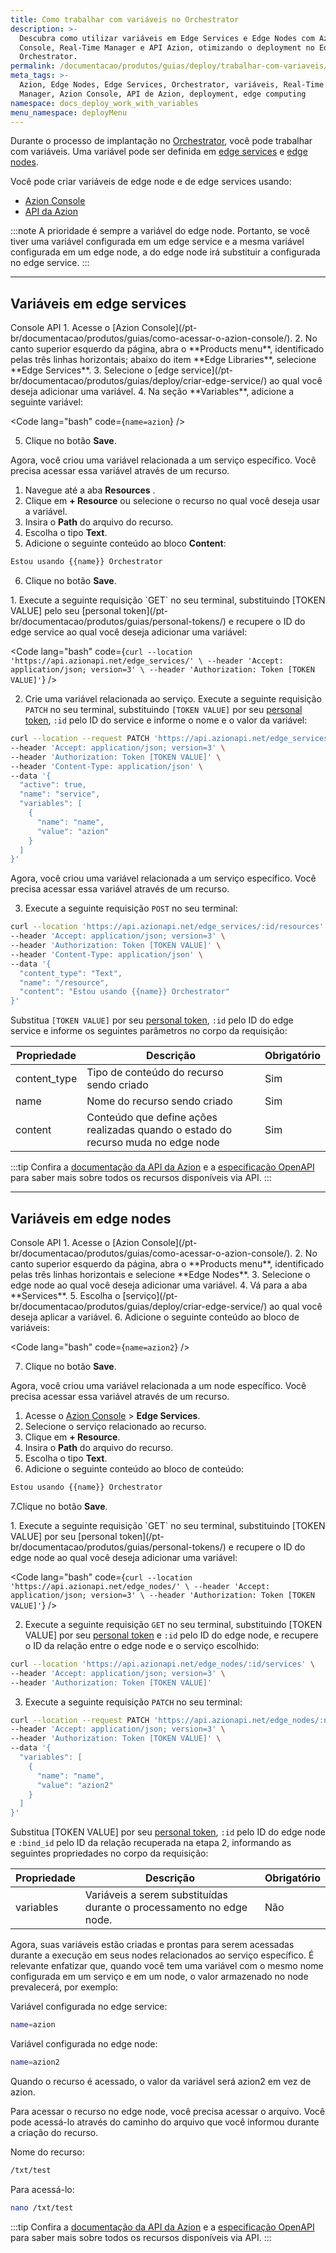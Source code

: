 ```yaml
---
title: Como trabalhar com variáveis no Orchestrator
description: >-
  Descubra como utilizar variáveis em Edge Services e Edge Nodes com Azion
  Console, Real-Time Manager e API Azion, otimizando o deployment no Edge
  Orchestrator.
permalink: /documentacao/produtos/guias/deploy/trabalhar-com-variaveis/
meta_tags: >-
  Azion, Edge Nodes, Edge Services, Orchestrator, variáveis, Real-Time
  Manager, Azion Console, API de Azion, deployment, edge computing
namespace: docs_deploy_work_with_variables
menu_namespace: deployMenu
---
```



Durante o processo de implantação no [Orchestrator](/pt-br/documentacao/produtos/deploy/edge-orchestrator/), você pode trabalhar com variáveis. Uma variável pode ser definida em [edge services](#variaveis-em-edge-services) e [edge nodes](#variaveis-em-edge-nodes).

Você pode criar variáveis de edge node e de edge services usando:

- [Azion Console](/pt-br/documentacao/produtos/guias/como-acessar-o-azion-console/)
- [API da Azion](https://api.azion.com/)

:::note
A prioridade é sempre a variável do edge node. Portanto, se você tiver uma variável configurada em um edge service e a mesma variável configurada em um edge node, a do edge node irá substituir a configurada no edge service.
:::

---

## Variáveis em edge services

<Tabs client:visible>
    <Fragment slot="tab.console">Console</Fragment>
    <Fragment slot="tab.api">API</Fragment>

<Fragment slot="panel.console">
1. Acesse o [Azion Console](/pt-br/documentacao/produtos/guias/como-acessar-o-azion-console/).
2. No canto superior esquerdo da página, abra o **Products menu**, identificado pelas três linhas horizontais; abaixo do item **Edge Libraries**, selecione **Edge Services**.
3. Selecione o [edge service](/pt-br/documentacao/produtos/guias/deploy/criar-edge-service/) ao qual você deseja adicionar uma variável.
4. Na seção **Variables**, adicione a seguinte variável:

<Code lang="bash" code={`
name=azion
`} />

5. Clique no botão **Save**.

Agora, você criou uma variável relacionada a um serviço específico. Você precisa acessar essa variável através de um recurso.

1. Navegue até a aba **Resources** .
2. Clique em **+ Resource** ou selecione o recurso no qual você deseja usar a variável.
3. Insira o **Path** do arquivo do recurso.
4. Escolha o tipo **Text**.
5. Adicione o seguinte conteúdo ao bloco **Content**:

```bash
Estou usando {{name}} Orchestrator
```

6. Clique no botão **Save**.
</Fragment>

<Fragment slot="panel.api">
1. Execute a seguinte requisição `GET` no seu terminal, substituindo [TOKEN VALUE] pelo seu [personal token](/pt-br/documentacao/produtos/guias/personal-tokens/) e recupere o ID do edge service ao qual você deseja adicionar uma variável:

<Code lang="bash" code={`
curl --location 'https://api.azionapi.net/edge_services/' \
--header 'Accept: application/json; version=3' \
--header 'Authorization: Token [TOKEN VALUE]'
`} />

2. Crie uma variável relacionada ao serviço. Execute a seguinte requisição `PATCH` no seu terminal, substituindo `[TOKEN VALUE]` por seu [personal token](/pt-br/documentacao/produtos/guias/personal-tokens/), `:id` pelo ID do service e informe o nome e o valor da variável:

```bash 
curl --location --request PATCH 'https://api.azionapi.net/edge_services/:id' \
--header 'Accept: application/json; version=3' \
--header 'Authorization: Token [TOKEN VALUE]' \
--header 'Content-Type: application/json' \
--data '{
  "active": true,
  "name": "service",
  "variables": [
    {
      "name": "name",
      "value": "azion"
    }
  ]
}'
```

Agora, você criou uma variável relacionada a um serviço específico. Você precisa acessar essa variável através de um recurso.

3. Execute a seguinte requisição `POST` no seu terminal:

```bash 
curl --location 'https://api.azionapi.net/edge_services/:id/resources' \
--header 'Accept: application/json; version=3' \
--header 'Authorization: Token [TOKEN VALUE]' \
--header 'Content-Type: application/json' \
--data '{
  "content_type": "Text",
  "name": "/resource",
  "content": "Estou usando {{name}} Orchestrator"
}'
```

Substitua `[TOKEN VALUE]` por seu [personal token](/pt-br/documentacao/produtos/guias/personal-tokens/), `:id` pelo ID do edge service e informe os seguintes parâmetros no corpo da requisição:

| Propriedade | Descrição | Obrigatório |
| - | - | - |
| content_type | Tipo de conteúdo do recurso sendo criado | Sim |
| name | Nome do recurso sendo criado | Sim |
| content | Conteúdo que define ações realizadas quando o estado do recurso muda no edge node | Sim |

:::tip
Confira a [documentação da API da Azion](https://api.azion.com/) e a [especificação OpenAPI](https://github.com/aziontech/azionapi-openapi/) para saber mais sobre todos os recursos disponíveis via API.
:::
</Fragment>

</Tabs>

---

## Variáveis em edge nodes

<Tabs client:visible>
    <Fragment slot="tab.console">Console</Fragment>
    <Fragment slot="tab.api">API</Fragment>

<Fragment slot="panel.console">
1. Acesse o [Azion Console](/pt-br/documentacao/produtos/guias/como-acessar-o-azion-console/).
2. No canto superior esquerdo da página, abra o **Products menu**, identificado pelas três linhas horizontais e selecione **Edge Nodes**.
3. Selecione o edge node ao qual você deseja adicionar uma variável.
4. Vá para a aba **Services**.
5. Escolha o [serviço](/pt-br/documentacao/produtos/guias/deploy/criar-edge-service/) ao qual você deseja aplicar a variável.
6. Adicione o seguinte conteúdo ao bloco de variáveis:

<Code lang="bash" code={`
name=azion2
`} />

7. Clique no botão **Save**.

Agora, você criou uma variável relacionada a um node específico. Você precisa acessar essa variável através de um recurso.

1. Acesse o [Azion Console](/pt-br/documentacao/produtos/guias/como-acessar-o-azion-console/) > **Edge Services**.
2. Selecione o serviço relacionado ao recurso.
3. Clique em **+ Resource**.
4. Insira o **Path** do arquivo do recurso.
5. Escolha o tipo **Text**.
6. Adicione o seguinte conteúdo ao bloco de conteúdo:

```bash
Estou usando {{name}} Orchestrator
```

7.Clique no botão **Save**.
</Fragment>

<Fragment slot="panel.api">
1. Execute a seguinte requisição `GET` no seu terminal, substituindo [TOKEN VALUE] por seu [personal token](/pt-br/documentacao/produtos/guias/personal-tokens/) e recupere o ID do edge node ao qual você deseja adicionar uma variável:

<Code lang="bash" code={`
curl --location 'https://api.azionapi.net/edge_nodes/' \
--header 'Accept: application/json; version=3' \
--header 'Authorization: Token [TOKEN VALUE]'
`} />

2. Execute a seguinte requisição `GET` no seu terminal, substituindo [TOKEN VALUE] por seu [personal token](/pt-br/documentacao/produtos/guias/personal-tokens/) e `:id` pelo ID do edge node, e recupere o ID da relação entre o edge node e o serviço escolhido:

```bash 
curl --location 'https://api.azionapi.net/edge_nodes/:id/services' \
--header 'Accept: application/json; version=3' \
--header 'Authorization: Token [TOKEN VALUE]'
``` 

3. Execute a seguinte requisição `PATCH` no seu terminal:

```bash
curl --location --request PATCH 'https://api.azionapi.net/edge_nodes/:node_id/services/:bind_id' \
--header 'Accept: application/json; version=3' \
--header 'Authorization: Token [TOKEN VALUE]' \
--data '{
  "variables": [
    {
      "name": "name",
      "value": "azion2"
    }
  ]
}'
``` 

Substitua [TOKEN VALUE] por seu [personal token](/pt-br/documentacao/produtos/guias/personal-tokens/), `:id` pelo ID do edge node e `:bind_id` pelo ID da relação recuperada na etapa 2, informando as seguintes propriedades no corpo da requisição:

| Propriedade | Descrição | Obrigatório |
| - | - | - |
| variables | Variáveis a serem substituídas durante o processamento no edge node. | Não  |

Agora, suas variáveis estão criadas e prontas para serem acessadas durante a execução em seus nodes relacionados ao serviço específico. É relevante enfatizar que, quando você tem uma variável com o mesmo nome configurada em um serviço e em um node, o valor armazenado no node prevalecerá, por exemplo:

Variável configurada no edge service:

```bash 
name=azion 
```

Variável configurada no edge node:

```bash 
name=azion2
```

Quando o recurso é acessado, o valor da variável será azion2 em vez de azion.

Para acessar o recurso no edge node, você precisa acessar o arquivo. Você pode acessá-lo através do caminho do arquivo que você informou durante a criação do recurso.

Nome do recurso:

```bash 
/txt/test
```

Para acessá-lo:

```bash
nano /txt/test
``` 

:::tip
Confira a [documentação da API da Azion](https://api.azion.com/) e a [especificação OpenAPI](https://github.com/aziontech/azionapi-openapi/) para saber mais sobre todos os recursos disponíveis via API.
:::
</Fragment>

</Tabs>
